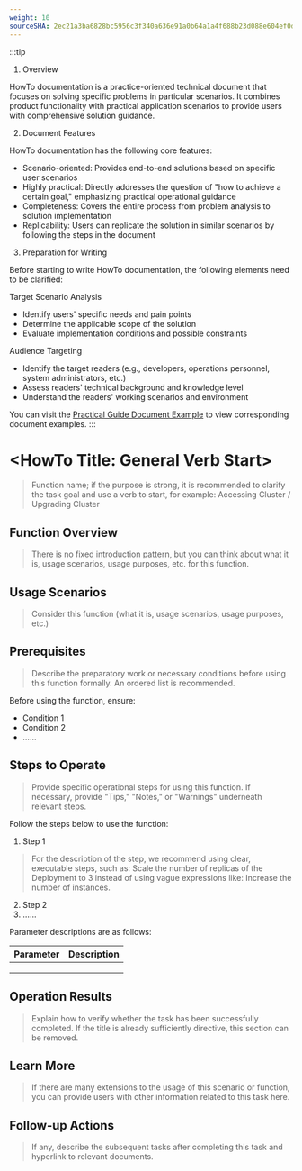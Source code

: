 ```yaml
---
weight: 10
sourceSHA: 2ec21a3ba6828bc5956c3f340a636e91a0b64a1a4f688b23d088e604ef0dfc32
---
```


:::tip
1. Overview

HowTo documentation is a practice-oriented technical document that focuses on solving specific problems in particular scenarios. It combines product functionality with practical application scenarios to provide users with comprehensive solution guidance.

2. Document Features

HowTo documentation has the following core features:

- Scenario-oriented: Provides end-to-end solutions based on specific user scenarios
- Highly practical: Directly addresses the question of "how to achieve a certain goal," emphasizing practical operational guidance
- Completeness: Covers the entire process from problem analysis to solution implementation
- Replicability: Users can replicate the solution in similar scenarios by following the steps in the document

3. Preparation for Writing

Before starting to write HowTo documentation, the following elements need to be clarified:

Target Scenario Analysis

- Identify users' specific needs and pain points
- Determine the applicable scope of the solution
- Evaluate implementation conditions and possible constraints

Audience Targeting

- Identify the target readers (e.g., developers, operations personnel, system administrators, etc.)
- Assess readers' technical background and knowledge level
- Understand the readers' working scenarios and environment

You can visit the [Practical Guide Document Example](https://product-doc-guide.alauda.cn/template/howto/example.html) to view corresponding document examples.
:::

# \<HowTo Title: General Verb Start\>

> Function name; if the purpose is strong, it is recommended to clarify the task goal and use a verb to start, for example: Accessing Cluster / Upgrading Cluster

## Function Overview

> There is no fixed introduction pattern, but you can think about what it is, usage scenarios, usage purposes, etc. for this function.

## Usage Scenarios

> Consider this function (what it is, usage scenarios, usage purposes, etc.)

## Prerequisites

> Describe the preparatory work or necessary conditions before using this function formally. An ordered list is recommended.

Before using the function, ensure:

- Condition 1
- Condition 2
- ......

## Steps to Operate

> Provide specific operational steps for using this function. If necessary, provide "Tips," "Notes," or "Warnings" underneath relevant steps.

Follow the steps below to use the function:

1. Step 1

> For the description of the step, we recommend using clear, executable steps, such as: Scale the number of replicas of the Deployment to 3 instead of using vague expressions like: Increase the number of instances.

2. Step 2
3. ......

Parameter descriptions are as follows:

| **Parameter** | **Description** |
| ------ | ------ |
|        |        |
|        |        |
|        |        |

## Operation Results

> Explain how to verify whether the task has been successfully completed. If the title is already sufficiently directive, this section can be removed.

## Learn More

> If there are many extensions to the usage of this scenario or function, you can provide users with other information related to this task here.

## Follow-up Actions

> If any, describe the subsequent tasks after completing this task and hyperlink to relevant documents.
